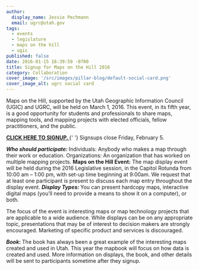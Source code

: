 ```yaml
---
author:
  display_name: Jessie Pechmann
  email: ugrc@utah.gov
tags:
  - events
  - legislature
  - maps on the hill
  - ugic
published: false
date: 2016-01-15 16:39:59 -0700
title: Signup for Maps on the Hill 2016
category: Collaboration
cover_image: '/src/images/pillar-blog/default-social-card.png'
cover_image_alt: ugrc social card
---
```



<p>
  Maps on the Hill, supported by the Utah Geographic Information Council (UGIC) and UGRC, will be held on March 1, 2016.
  This event, in its fifth year, is a good opportunity for students and professionals to share maps, mapping tools, and
  mapping projects with elected officials, fellow practitioners, and the public.
</p>
<p>
  <strong>
    <a href="https://docs.google.com/forms/d/1W8k87Gf6O-Oe46KLrg8Un0PIP4W9W2o3f8IzOVt4Y-A/viewform#start=invite">
      CLICK HERE TO SIGNUP.
    </a>
  </strong>{' '}
  Signsups close Friday, February 5.
</p>
<strong>
  <em>Who should participate:</em>
</strong>
Individuals: Anybody who makes a map through their work or education. Organizations: An organization that has worked on multiple
mapping projects.
<strong>Maps on the Hill Event:</strong>
The map display event will be held during the 2016 Legislative session, in the Capitol Rotunda from 10:00 am – 1:00 pm, with
set-up time beginning at 9:00am. We request that at least one participant is present to discuss each map entry throughout
the display event.
<strong>
  <em>Display Types:</em>
</strong>
You can present hardcopy maps, interactive digital maps (you’ll need to provide a means to show it on a computer), or both.
<p>
  The focus of the event is interesting maps or map technology projects that are applicable to a wide audience. While
  displays can be on any appropriate topic, presentations that may be of interest to decision makers are strongly
  encouraged. Marketing of specific product and services is discouraged.
</p>
<strong>
  <em>Book</em>:
</strong>
The book has always been a great example of the interesting maps created and used in Utah. This year the mapbook will
focus on how data is created and used. More information on displays, the book, and other details will be sent to
participants sometime after they signup.

<Contacts subject={frontmatter.title} contactKey="ugrc" />
